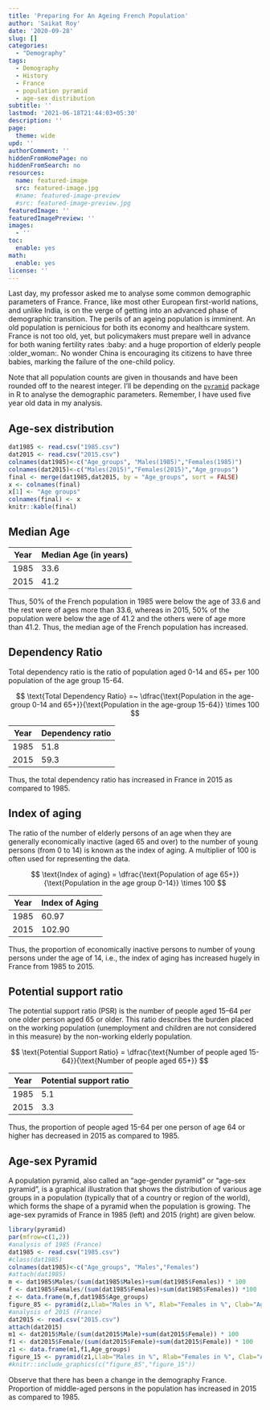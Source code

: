 ```yaml
---
title: 'Preparing For An Ageing French Population'
author: 'Saikat Roy'
date: '2020-09-28'
slug: []
categories: 
  - "Demography"
tags:
  - Demography
  - History
  - France
  - population pyramid
  - age-sex distribution
subtitle: ''
lastmod: '2021-06-18T21:44:03+05:30'
description: ''
page:
  theme: wide
upd: ''
authorComment: ''
hiddenFromHomePage: no
hiddenFromSearch: no
resources:
  name: featured-image
  src: featured-image.jpg
  #name: featured-image-preview
  #src: featured-image-preview.jpg
featuredImage: ''
featuredImagePreview: ''
images:
  - ''
toc:
  enable: yes
math:
  enable: yes
license: ''
---
```





Last day, my professor asked me to analyse some common demographic parameters of France. France, like most other European first-world nations, and unlike India, is on the verge of getting into an advanced phase of demographic transition. The perils of an ageing population is imminent. An old population is pernicious for both its economy and healthcare system. France is not too old, yet, but policymakers must prepare well in advance for both waning fertility rates :baby: and a huge proportion of elderly people :older_woman:. No wonder China is encouraging its citizens to have three babies, marking the failure of the one-child policy.

Note that all population counts are given in thousands and have been rounded off to the nearest integer. I'll be depending on the [`pyramid`](https://cran.r-project.org/web/packages/pyramid/index.html) package in R to analyse the demographic parameters. Remember, I have used five year old data in my analysis.

## Age-sex distribution

```r
dat1985 <- read.csv("1985.csv")
dat2015 <- read.csv("2015.csv")
colnames(dat1985)<-c("Age_groups", "Males(1985)","Females(1985)")
colnames(dat2015)<-c("Males(2015)","Females(2015)","Age_groups")
final <- merge(dat1985,dat2015, by = "Age_groups", sort = FALSE)
x <- colnames(final)
x[1] <- "Age groups"
colnames(final) <- x
knitr::kable(final)
```



## Median Age

Year| Median Age (in years)
---|---
1985|33.6
2015|41.2

Thus, 50% of the French population in 1985 were below the age of 33.6 and the rest were of ages more than 33.6, whereas in 2015, 50% of the population were below the age of 41.2 and the others were of age more than 41.2. Thus, the median age of the French population has increased.

## Dependency Ratio

Total dependency ratio is the ratio of population aged 0-14 and 65+ per 100 population of the age group 15-64.

$$
\text{Total Dependency Ratio} =~ \dfrac{\text{Population in the age-group 0-14 and 65+}}{\text{Population in the age-group 15-64}} \times 100
$$


Year| Dependency ratio
---|---
1985|51.8
2015|59.3

Thus, the total dependency ratio has increased in France in 2015 as compared to 1985.

## Index of aging

The ratio of the number of elderly persons of an age when they are generally economically inactive (aged 65 and over) to the number of young persons (from 0 to 14) is known as the index of aging. A multiplier of 100 is often used for representing the data.

$$
\text{Index of aging} = \dfrac{\text{Population of age 65+}}{\text{Population in the age group 0-14}} \times 100
$$

Year| Index of Aging
---|---
1985|60.97
2015|102.90

Thus, the proportion of economically inactive persons to number of young persons under the age of 14, i.e., the index of aging has increased hugely in France from 1985 to 2015.

## Potential support ratio

The potential support ratio (PSR) is the number of people aged 15–64 per one older person aged 65 or older. This ratio describes the burden placed on the working population (unemployment and children are not considered in this measure) by the non-working elderly population.

$$
\text{Potential Support Ratio} = \dfrac{\text{Number of people aged 15-64}}{\text{Number of people aged 65+}}
$$

Year| Potential support ratio
---|---
1985|5.1
2015|3.3

Thus, the proportion of people aged 15-64 per one person of age 64 or higher has decreased in 2015 as compared to 1985.

## Age-sex Pyramid

A population pyramid, also called an "age-gender pyramid" or "age-sex pyramid", is a graphical illustration that shows the distribution of various age groups in a population (typically that of a country or region of the world), which forms the shape of a pyramid when the population is growing. The age-sex pyramids of France in 1985 (left) and 2015 (right) are given below.

```r

library(pyramid)
par(mfrow=c(1,2))
#analysis of 1985 (France)
dat1985 <- read.csv("1985.csv")
#class(dat1985)
colnames(dat1985)<-c("Age_groups", "Males","Females")
#attach(dat1985)
m <- dat1985$Males/(sum(dat1985$Males)+sum(dat1985$Females)) * 100
f <- dat1985$Females/(sum(dat1985$Females)+sum(dat1985$Females)) *100
z <- data.frame(m,f,dat1985$Age_groups)
figure_85 <- pyramid(z,Llab="Males in %", Rlab="Females in %", Clab="Age groups",main = 1985)
#analysis of 2015 (France)
dat2015 <- read.csv("2015.csv")
attach(dat2015)
m1 <- dat2015$Male/(sum(dat2015$Male)+sum(dat2015$Female)) * 100
f1 <- dat2015$Female/(sum(dat2015$Female)+sum(dat2015$Female)) * 100
z1 <- data.frame(m1,f1,Age_groups)
figure_15 <- pyramid(z1,Llab="Males in %", Rlab="Females in %", Clab="Age groups",main = "2015")
#knitr::include_graphics(c("figure_85","figure_15"))
```
Observe that there has been a change in the demography France. Proportion of middle-aged persons in the population has increased in 2015 as compared to 1985.

